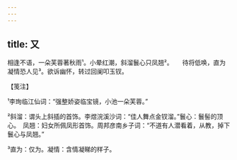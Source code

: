 ```yaml
---
---
---
```

title: 又
---







相逢不语，一朵芙蓉著秋雨¹。小晕红潮，斜溜鬟心只凤翘²。　　待将低唤，直为凝情恐人见³。欲诉幽怀，转过回阑叩玉钗。





【笺注】


¹李珣临江仙词：“强整娇姿临宝镜，小池一朵芙蓉。”

²斜溜：谓头上斜插的首饰。李煜浣溪沙词：“佳人舞点金钗溜。”鬟心：鬟髻的顶心。　凤翘：妇女所佩凤形首饰。周邦彦南乡子词：“不道有人潜看着，从教，掉下鬟心与凤翘。”

³直为：仅为。凝情：含情凝睇的样子。
